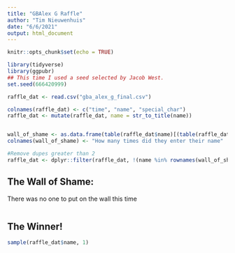 ```yaml
---
title: "GBAlex G Raffle"
author: "Tim Nieuwenhuis"
date: "6/6/2021"
output: html_document
---
```


```r
knitr::opts_chunk$set(echo = TRUE)
```

```r
library(tidyverse)
library(ggpubr)
## This time I used a seed selected by Jacob West.
set.seed(666420999)
```


```r
raffle_dat <- read.csv("gba_alex_g_final.csv")

colnames(raffle_dat) <- c("time", "name", "special_char")
raffle_dat <- mutate(raffle_dat, name = str_to_title(name))


wall_of_shame <- as.data.frame(table(raffle_dat$name)[(table(raffle_dat$name) > 2)])
colnames(wall_of_shame) <- "How many times did they enter their name"

#Remove dupes greater than 2
raffle_dat <- dplyr::filter(raffle_dat, !(name %in% rownames(wall_of_shame)))

```

## The Wall of Shame:
There was no one to put on the wall this time
```r

```

## The Winner!
```r
sample(raffle_dat$name, 1)
```
